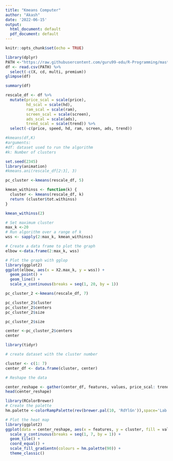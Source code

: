 ---
title: "Kmeans Computer"
author: "Akash"
date: '2022-06-15'
output:
  html_document: default
  pdf_document: default
---

```{r setup, include=FALSE}
knitr::opts_chunk$set(echo = TRUE)
```

```{r}
library(dplyr)
PATH <-"https://raw.githubusercontent.com/guru99-edu/R-Programming/master/computers.csv"
df <- read.csv(PATH) %>%
  select(-c(X, cd, multi, premium))
glimpse(df)


```
```{r}
summary(df)

rescale_df <- df %>%
  mutate(price_scal = scale(price),
         hd_scal = scale(hd),
         ram_scal = scale(ram),
         screen_scal = scale(screen),
         ads_scal = scale(ads),
         trend_scal = scale(trend)) %>%
  select(-c(price, speed, hd, ram, screen, ads, trend))


```
```{r}
#kmeans(df,K)
#arguments:
#df: dataset used to run the algorithm
#k: Number of clusters


```
```{r}

set.seed(2345)
library(animation)
#kmeans.ani(rescale_df[2:3], 3)

pc_cluster <-kmeans(rescale_df, 5)

kmean_withinss <- function(k) {
  cluster <- kmeans(rescale_df, k)
  return (cluster$tot.withinss)
}


```
```{r}
kmean_withinss(2)

# Set maximum cluster 
max_k <-20 
# Run algorithm over a range of k 
wss <- sapply(2:max_k, kmean_withinss)

# Create a data frame to plot the graph
elbow <-data.frame(2:max_k, wss)


```
```{r}
# Plot the graph with gglop
library(ggplot2)
ggplot(elbow, aes(x = X2.max_k, y = wss)) +
  geom_point() +
  geom_line() +
  scale_x_continuous(breaks = seq(1, 20, by = 1))

pc_cluster_2 <-kmeans(rescale_df, 7)

pc_cluster_2$cluster
pc_cluster_2$centers
pc_cluster_2$size

pc_cluster_2$size

center <-pc_cluster_2$centers
center


```

```{r}
library(tidyr)

# create dataset with the cluster number

cluster <- c(1: 7)
center_df <- data.frame(cluster, center)


```
```{r}
# Reshape the data

center_reshape <- gather(center_df, features, values, price_scal: trend_scal)
head(center_reshape)

library(RColorBrewer)
# Create the palette
hm.palette <-colorRampPalette(rev(brewer.pal(10, 'RdYlGn')),space='Lab')


```
```{r}
# Plot the heat map
library(ggplot2)
ggplot(data = center_reshape, aes(x = features, y = cluster, fill = values)) +
  scale_y_continuous(breaks = seq(1, 7, by = 1)) +
  geom_tile() +
  coord_equal() +
  scale_fill_gradientn(colours = hm.palette(90)) +
  theme_classic()
```

